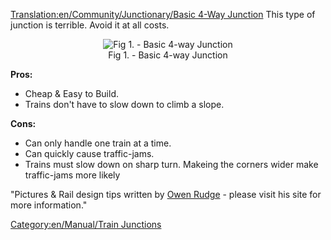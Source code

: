[[Translation:en/Community/Junctionary/Basic 4-Way Junction]]
This type of junction is terrible. Avoid it at all costs.

<center>[[File:en/Community/Junctionary/Basic4.png|center|frame|Fig 1. - Basic 4-way Junction]]</center>

'''Pros:'''
*Cheap & Easy to Build.
*Trains don't have to slow down to climb a slope.
 

'''Cons:'''
*Can only handle one train at a time.
*Can quickly cause traffic-jams. 
*Trains must slow down on sharp turn. Makeing the corners wider make traffic-jams more likely


"Pictures & Rail design tips written by [http://www.owenrudge.net/TT/ Owen Rudge] - please visit his site for more information."

[[Category:en/Manual/Train Junctions]]
